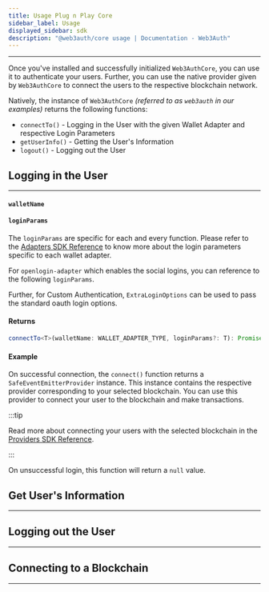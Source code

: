 ```yaml
---
title: Usage Plug n Play Core
sidebar_label: Usage
displayed_sidebar: sdk
description: "@web3auth/core usage | Documentation - Web3Auth"
---
```



---

Once you've installed and successfully initialized `Web3AuthCore`, you can use it to authenticate your users. Further, you can use the native provider
given by `Web3AuthCore` to connect the users to the respective blockchain network.

Natively, the instance of `Web3AuthCore` _(referred to as `web3auth` in our examples)_ returns the following functions:

- `connectTo()` - Logging in the User with the given Wallet Adapter and respective Login Parameters
- `getUserInfo()` - Getting the User's Information
- `logout()` - Logging out the User

## Logging in the User

---

<ConnectTo />

#### `walletName`

<WalletAdapters />

#### `loginParams`

The `loginParams` are specific for each and every function. Please refer to the [Adapters SDK Reference](/sdk/web/adapters) to know more about the login
parameters specific to each wallet adapter.

For `openlogin-adapter` which enables the social logins, you can reference to the following `loginParams`.

<OpenloginLoginParams />

Further, for Custom Authentication, `ExtraLoginOptions` can be used to pass the standard oauth login options.

<ExtraLoginOptions />

#### Returns

```ts
connectTo<T>(walletName: WALLET_ADAPTER_TYPE, loginParams?: T): Promise<SafeEventEmitterProvider | null>;
```

#### Example

<ConnectToExample />

On successful connection, the `connect()` function returns a `SafeEventEmitterProvider` instance. This instance contains the respective provider
corresponding to your selected blockchain. You can use this provider to connect your user to the blockchain and make transactions.

:::tip

Read more about connecting your users with the selected blockchain in the [Providers SDK Reference](/sdk/web/providers).

:::

On unsuccessful login, this function will return a `null` value.

## Get User's Information

---

<GetUserInfo />

## Logging out the User

---

<LogOut />

## Connecting to a Blockchain

---

<ConnectBlockchain />
